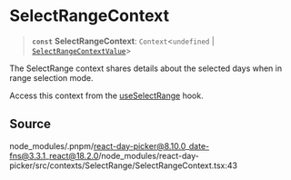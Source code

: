 # SelectRangeContext

<a id="undefined" name="undefined"></a>

> **`const`** **SelectRangeContext**: `Context`\<`undefined` \| [`SelectRangeContextValue`](/docs/api/main/interfaces/SelectRangeContextValue.md)\>

The SelectRange context shares details about the selected days when in
range selection mode.

Access this context from the [useSelectRange](/docs/api/main/functions/useSelectRange.md) hook.

## Source

node\_modules/.pnpm/react-day-picker@8.10.0\_date-fns@3.3.1\_react@18.2.0/node\_modules/react-day-picker/src/contexts/SelectRange/SelectRangeContext.tsx:43
